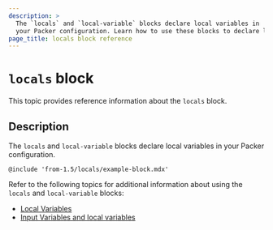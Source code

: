 ```yaml
---
description: >
  The `locals` and `local-variable` blocks declare local variables in
  your Packer configuration. Learn how to use these blocks to declare local variables in your template.
page_title: locals block reference
---
```


# `locals` block

This topic provides reference information about the `locals` block.

## Description

The `locals` and `local-variable` blocks declare local variables in
your Packer configuration.

`@include 'from-1.5/locals/example-block.mdx'`

Refer to the following topics for additional information about using the `locals` and `local-variable` blocks:

- [Local Variables](/packer/docs/templates/hcl_templates/locals)
- [Input Variables and local variables](/packer/guides/hcl/variables)
